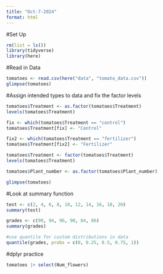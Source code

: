 ```yaml
---
title: "Oct-7-2024"
format: html
---
```


#Set Up
```r
rm(list = ls())
library(tidyverse)
library(here)
```

#Read in Data
```r
tomatoes <- read.csv(here("data", "tomato_data.csv"))
glimpse(tomatoes)
```

#Assign intended types to data and fix the factor levels
```r
tomatoes$Treatment <- as.factor(tomatoes$Treatment)
levels(tomatoes$Treatment)

fix <- which(tomatoes$Treatment == "control")
tomatoes$Treatment[fix] <- "Control"

fix2 <- which(tomatoes$Treatment == "fertilizer")
tomatoes$Treatment[fix2] <- "Fertilizer"

tomatoes$Treatment <- factor(tomatoes$Treatment)
levels(tomatoes$Treatment)

tomatoes$Plant_number <- as.factor(tomatoes$Plant_number)

glimpse(tomatoes)
```

#Look at summary function
```r
test <- c(2, 4, 6, 8, 10, 12, 14, 16, 18, 20)
summary(test)
```

```r
grades <- c(90, 94, 96, 90, 84, 86)
summary(grades)

#use quantile for custom distributions in data
quantile(grades, probs = c(0, 0.25, 0.5, 0.75, 1))
```

#dplyr practice
```r
tomatoes |> select(Num_flowers)
```

